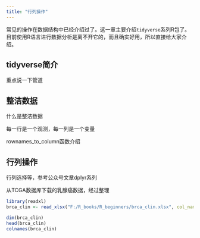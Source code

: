 ```yaml
---
title: "行列操作"
---
```


常见的操作在数据结构中已经介绍过了。这一章主要介绍`tidyverse`系列R包了。目前使用R语言进行数据分析是离不开它的，而且确实好用，所以直接给大家介绍。

## tidyverse简介

重点说一下管道

## 整洁数据

什么是整洁数据

每一行是一个观测，每一列是一个变量

rownames_to_column函数介绍

## 行列操作

行列选择等，参考公众号文章dplyr系列

从TCGA数据库下载的乳腺癌数据，经过整理

```r
library(readxl)
brca_clin <- read_xlsx("F:/R_books/R_beginners/brca_clin.xlsx", col_names = T)

dim(brca_clin)
head(brca_clin)
colnames(brca_clin)
```








